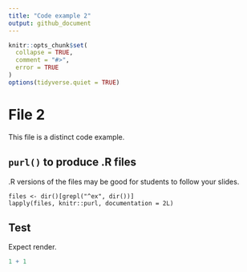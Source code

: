 ```yaml
---
title: "Code example 2"
output: github_document
---
```


```r
knitr::opts_chunk$set(
  collapse = TRUE,
  comment = "#>",
  error = TRUE
)
options(tidyverse.quiet = TRUE)
```

# File 2

This file is a distinct code example.

## `purl()` to produce .R files

.R versions of the files may be good for students to follow your slides.

```
files <- dir()[grepl("^ex", dir())]
lapply(files, knitr::purl, documentation = 2L)
```

## Test

Expect render.

```r
1 + 1
```
